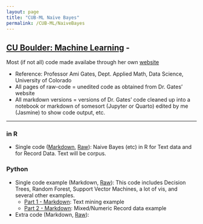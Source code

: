```yaml
---
layout: page
title: "CUB-ML Naive Bayes"
permalink: /CUB-ML/NaiveBayes
---
```

## [CU Boulder: Machine Learning](../CUB-ML.qmd) - 
Most (if not all) code made availabe through her own [website](https://gatesboltonanalytics.com/)

- Reference: Professor Ami Gates, Dept. Applied Math, Data Science, University of Colorado
- All pages of raw-code = unedited code as obtained from Dr. Gates' website
- All markdown versions = versions of Dr. Gates' code cleaned up into a notebook or markdown of somesort (Jupyter or Quarto) edited by me (Jasmine) to show code output, etc.

---

### in R
- Single code ([Markdown](Markdown/R-NaiveBayes.qmd), [Raw](Raw/R-NaiveBayes-Raw.qmd)): Naive Bayes (etc) in R for Text data and for Record Data. Text will be corpus.

### Python

- Single code example (Markdown, [Raw](../DecisionTrees/Raw/Python-DecisionTrees-Raw.qmd)): This code includes Decision Trees, Random Forest, Support Vector Machines, a lot of vis, and several other examples. 
    - [Part 1 - Markdown](../DecisionTrees/Markdown/Python-DecisionTrees.qmd#naive-bayes-): Text mining example
    - [Part 2 - Markdown](../DecisionTrees/Markdown/Python-DecisionTrees-pt2.qmd#naive-bayes-): Mixed/Numeric Record data example

- Extra code (Markdown, [Raw](Raw/Python-NB-Extra-Raw.qmd)): 
